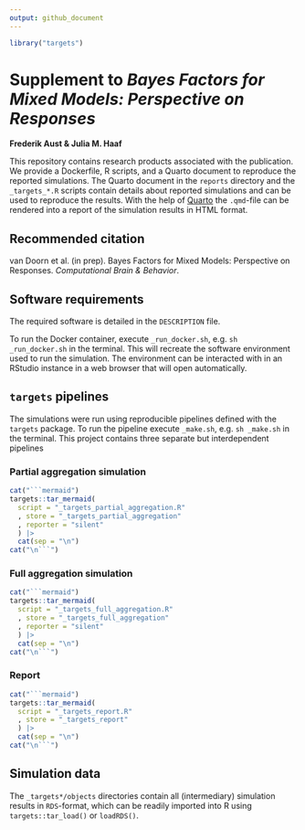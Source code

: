 ```yaml
---
output: github_document
---
```


```r
library("targets")
```


# Supplement to *Bayes Factors for Mixed Models: Perspective on Responses*

**Frederik Aust & Julia M. Haaf**

This repository contains research products associated with the publication.
We provide a Dockerfile, R scripts, and a Quarto document to reproduce the reported simulations.
The Quarto document in the `reports` directory and the `_targets_*.R` scripts contain details about reported simulations and can be used to reproduce the results.
With the help of [Quarto](https://quarto.org/) the `.qmd`-file can be rendered into a report of the simulation results in HTML format.


## Recommended citation

van Doorn et al. (in prep). Bayes Factors for Mixed Models: Perspective on Responses. *Computational Brain & Behavior*.

## Software requirements

The required software is detailed in the `DESCRIPTION` file.

To run the Docker container, execute `_run_docker.sh`, e.g. `sh _run_docker.sh` in the terminal.
This will recreate the software environment used to run the simulation.
The environment can be interacted with in an RStudio instance in a web browser that will open automatically.

## `targets` pipelines

The simulations were run using reproducible pipelines defined with the `targets` package.
To run the pipeline execute `_make.sh`, e.g. `sh _make.sh` in the terminal.
This project contains three separate but interdependent pipelines

### Partial aggregation simulation

```r
cat("```mermaid")
targets::tar_mermaid(
  script = "_targets_partial_aggregation.R"
  , store = "_targets_partial_aggregation"
  , reporter = "silent"
  ) |> 
  cat(sep = "\n")
cat("\n```")
```

### Full aggregation simulation

```r
cat("```mermaid")
targets::tar_mermaid(
  script = "_targets_full_aggregation.R"
  , store = "_targets_full_aggregation"
  , reporter = "silent"
  ) |> 
  cat(sep = "\n")
cat("\n```")
```

### Report

```r
cat("```mermaid")
targets::tar_mermaid(
  script = "_targets_report.R"
  , store = "_targets_report"
  ) |> 
  cat(sep = "\n")
cat("\n```")
```

## Simulation data

The `_targets*/objects` directories contain all (intermediary) simulation results in `RDS`-format, which can be readily imported into R using `targets::tar_load()` or `loadRDS()`.
